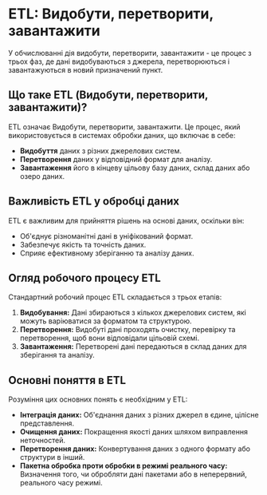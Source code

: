 # ETL: Видобути, перетворити, завантажити

У обчислюванні дія видобути, перетворити, завантажити - це процес з трьох фаз, де дані видобуваються з джерела, перетворюються і завантажуються в новий призначений пункт.

## Що таке ETL (Видобути, перетворити, завантажити)?

ETL означає Видобути, перетворити, завантажити. Це процес, який використовується в системах обробки даних, що включає в себе:

- **Видобуття** даних з різних джерелових систем.
- **Перетворення** даних у відповідний формат для аналізу.
- **Завантаження** його в кінцеву цільову базу даних, склад даних або озеро даних.

## Важливість ETL у обробці даних

ETL є важливим для прийняття рішень на основі даних, оскільки він:

- Об'єднує різноманітні дані в уніфікований формат.
- Забезпечує якість та точність даних.
- Сприяє ефективному зберіганню та аналізу даних.

## Огляд робочого процесу ETL

Стандартний робочий процес ETL складається з трьох етапів:

1. **Видобування:** Дані збираються з кількох джерелових систем, які можуть варіюватися за форматом та структурою.
2. **Перетворення:** Видобуті дані проходять очистку, перевірку та перетворення, щоб вони відповідали цільовій схемі.
3. **Завантаження:** Перетворені дані передаються в склад даних для зберігання та аналізу.

## Основні поняття в ETL

Розуміння цих основних понять є необхідним у ETL:

- **Інтеграція даних:** Об'єднання даних з різних джерел в єдине, цілісне представлення.
- **Очищення даних:** Покращення якості даних шляхом виправлення неточностей.
- **Перетворення даних:** Конвертування даних з одного формату або структури в інший.
- **Пакетна обробка проти обробки в режимі реального часу:** Визначення того, чи обробляти дані пакетами або в неперервний, реального часу режимі.